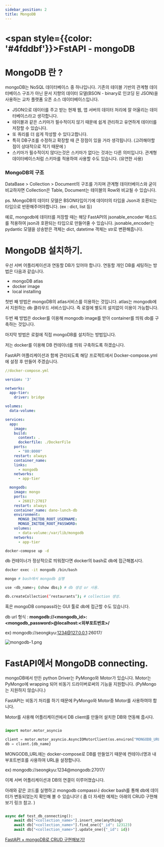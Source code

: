 ```yaml
---
sidebar_position: 2
title: MongoDB
---
```


# <span style={{color: '#4fddbf'}}>FstAPI - mongoDB</span>

# MongoDB 란 ?

mongoDB는 NoSQL 데이터베이스 중 하나입니다. 기존의 테이블 기반의 관계형 데이터베이스 구조가 아닌 문서 지향의 데이터 모델(BSON - binary로 인코딩 된 JSON)을 사용하는 교차 플랫폼 오픈 소스 데이터베이스입니다.

- JSON으로 데이터를 주고 받는 현재 웹, 앱 서버의 데이터 처리에 잘 어울리는 데이터베이스라고 생각합니다.
- 테이블과 같은 스키마가 필수적이지 않기 때문에 쉽게 관리하고 유연하게 데이터를 저장할 수 있습니다.
- 또 쿼리를 더 쉽게 작성할 수 있다고합니다.
- 특히 DB구조를 수정하고 확장할 때 큰 장점이 있을 거라 생각됩니다. (고려해야할 점이 상대적으로 적기 때문에 )
- 스키마가 필수적이지 않다는것은 스키마가 없다는 것과는 다른 의미입니다. 관계형 데이터베이스처럼 스키마를 적용하여 사용할 수도 있습니다. (유연한 사용)

### MongoDB의 구조

DataBase > Collection > Document의 구조를 가지며 관계형 데이터베이스와 굳이 비교하자면 Collection은 Table, Document는 테이블의 Row와 비교될 수 있습니다.

ps. MongoDB의 데이터 모델은 BSON타입이기에 데이터의 타입을 Json과 호환되는 타입으로 반환해주어야합니다. (ex : dict, list 등)

예로, mongodb에 데이터를 저장할 때는 해당 FastAPI의 jsonable_encoder 메소드를 적용하여 json과 호환되는 타입으로 만들어줄 수 있습니다. jsonable_encoder는 pydantic 모델을 상송받은 객체는 dict, datetime 객체는 str로 변환해줍니다.

# MongoDB 설치하기.

우선 서버 어플리케이션과 연동할 DB가 있어야 합니다. 연동할 개인 DB를 세팅하는 방법은 다음과 같습니다.

- mongoDB atlas
- docker image
- local installing

첫번 째 방법은 mongoDB의 atlas서비스를 이용하는 것입니다. atlas는 mongodb에서 지원하는 db 클라우드 서비스입니다. 즉 로컬에 별도의 설치없이 이용이 가능합니다.

두번 째 방법은 docker를 이용해 mongodb image를 받아 container를 띄워 db를 구축하는 것입니다.

마지막 방법은 로컬에 직접  mongoDB를 설치하는 방법입니다.

저는 docker를 이용해 DB 컨테이너를 띄워 구축하도록 하겠습니다.

FastAPI 어플리케이션과 함께 관리되도록 해당 프로젝트에서 Docker-compose.yml에 설정 후 만들어 주겠습니다.

```yaml
//docker-compose.yml

version: '3'

networks:
  app-tier:
    driver: bridge

volumes:
  data-volume:

services:
  app:
    image:
    build:
      context: .
      dockerfile: ./DockerFile
    ports:
      - "80:8000"
    restart: always
    container_name:
    links:
      - mongodb
    networks:
      - app-tier

  mongodb:
    image: mongo
    ports:
      - 26017:27017
    restart: always
    container_name: dano-lunch-db
    environment:
      MONGO_INITDB_ROOT_USERNAME:
      MONGO_INITDB_ROOT_PASSWORD:
    volumes:
      - data-volume:/var/lib/mongodb
    networks:
      - app-tier
```

```bash
docker-comopse up -d
```

db 컨테이너가 정상적으로 띄워졌다면 docker의 bash로 db에 접근해봅시다.

```bash
docker exec -it mongodb /bin/bash

mongo # bash에서 mongodb 실행

use <db_name>; (show dbs;) # db 생성 or 사용.

db.createCollection(’restaurants’); # collection 생성.
```

혹은 mongoDB compass라는 GUI 툴로 db에 접근할 수도 있습니다.

db url 형식 : **mongodb://<mongodb_id>:<mongodb_password>@localhost:<외부포트번호>/**

ex) mongodb://seongkyu:1234@127.0.0.1:26017/

![mongodb-1.png](image/mongodb-1.png)

# FastAPI에서 MongoDB connecting.

mongoDB에서 만든 python Driver는 PyMongo와 Motor가 있습니다. Motor는 PyMongo에  wrapping 되어 비동기 드라이버로써의 기능을 지원합니다. (PyMongo는 지원하지 않습니다.)

FastAPI는 비동기 처리를 하기 때문에 PyMongo와 Motor중 Motor를 사용하여야 합니다.

Motor를 사용해 어플리케이션에서 DB client를 만들어 설치한 DB와 연동해 줍시다.

```python

import motor.motor_asyncio

client = motor.motor_asyncio.AsyncIOMotorClient(os.environ["MONGODB_URL"])
db = client.{db_name}
```

MONGODB_URL에는 docker-compose로 DB를 만들었기 때문에 컨테이너명과 내부포트번호를 사용하여 URL을 설정합니다.

ex) mongodb://seongkyu:1234@mongodb:27017/

이제 서버 어플리케이션과 DB의 연결이 이루어졌습니다.

아래와 같은 코드를 실행하고 mongodb compass나 docker bash를 통해 db에 데이터가 변동되었는지 확인해 볼 수 있습니다! ( 좀 더 자세한 예제는 아래의 CRUD 구현해보기 링크 참고. )

```python

async def test_db_connecting():
	await db["<collection_name>"].insert_one(anything)
	await db["<collection_name>"].find_one({"_id": 123123)
	await db["<collection_name>"].update_one({"_id": id})
```

[FastAPI + mongoDB로 CRUD 구현해보기!](https://www.mongodb.com/developer/languages/python/python-quickstart-fastapi/)
